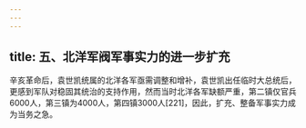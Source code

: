 ```yaml
---
---
---
```

title: 五、北洋军阀军事实力的进一步扩充
---




辛亥革命后，袁世凯统属的北洋各军亟需调整和增补，袁世凯出任临时大总统后，更感到军队对稳固其统治的支持作用，然而当时北洋各军缺额严重，第二镇仅官兵6000人，第三镇为4000人，第四镇3000人[221]，因此，扩充、整备军事实力成为当务之急。